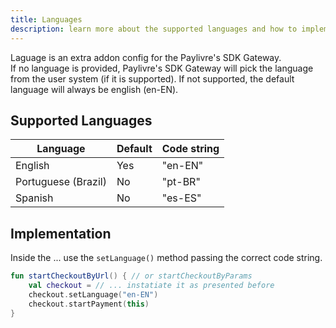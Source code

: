 ```yaml
---
title: Languages
description: learn more about the supported languages and how to implement them.
---
```


Laguage is an extra addon config for the Paylivre's SDK Gateway. <br/>
If no language is provided, Paylivre's SDK Gateway will pick the language from the user system (if it is supported).
If not supported, the default language will always be english (en-EN).

## Supported Languages

| Language            | Default | Code string |
| ------------------- | ------- | ----------- |
| English             | Yes     | "en-EN"     |
| Portuguese (Brazil) | No      | "pt-BR"     |
| Spanish             | No      | "es-ES"     |

## Implementation

Inside the ... use the `setLanguage()` method passing the correct code string.

```kotlin title=./java/MainActivity.kt lineNumbers=true highlight={3}
fun startCheckoutByUrl() { // or startCheckoutByParams
    val checkout = // ... instatiate it as presented before
    checkout.setLanguage("en-EN")
    checkout.startPayment(this)
}

```
